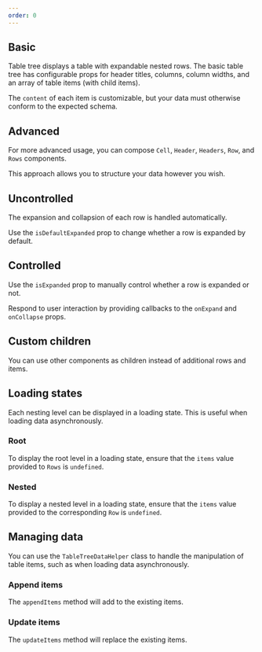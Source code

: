 ```yaml
---
order: 0
---
```



## Basic

Table tree displays a table with expandable nested rows. The basic table tree has configurable props for header titles,
columns, column widths, and an array of table items (with child items).

The `content` of each item is customizable, but your data must otherwise conform to the expected schema.

<Example Component={BasicTableTreeExample} packageName="@atlaskit/table-tree" />

## Advanced

For more advanced usage, you can compose `Cell`, `Header`, `Headers`, `Row`,
and `Rows` components.

This approach allows you to structure your data however you wish.

<Example Component={AdvancedTableTreeExample} packageName="@atlaskit/table-tree" />

## Uncontrolled

The expansion and collapsion of each row is handled automatically.

Use the `isDefaultExpanded` prop to change whether a row is expanded by default.

<Example Component={UncontrolledTableTreeExample} packageName="@atlaskit/table-tree" />

## Controlled

Use the `isExpanded` prop to manually control whether a row is expanded or not.

Respond to user interaction by providing callbacks to the `onExpand` and
`onCollapse` props.

<Example Component={ControlledTableTreeExample} packageName="@atlaskit/table-tree" />

## Custom children

You can use other components as children instead of additional rows and items.

<Example Component={CustomChildTableTreeExample} packageName="@atlaskit/table-tree" />

## Loading states

Each nesting level can be displayed in a loading state. This is useful when
loading data asynchronously.

### Root

To display the root level in a loading state, ensure that the `items` value
provided to `Rows` is `undefined`.

<Example Component={LoadingStateRootTableTreeExample} packageName="@atlaskit/table-tree" />

### Nested

To display a nested level in a loading state, ensure that the `items` value
provided to the corresponding `Row` is `undefined`.

<Example Component={LoadingStateNestedTableTreeExample} packageName="@atlaskit/table-tree" />

## Managing data

You can use the `TableTreeDataHelper` class to handle the manipulation of table items,
such as when loading data asynchronously.

### Append items

The `appendItems` method will add to the existing items.

<Example Component={AsyncAppendTableTreeExample} packageName="@atlaskit/table-tree" />

### Update items

The `updateItems` method will replace the existing items.

<Example Component={AsyncUpdateTableTreeExample} packageName="@atlaskit/table-tree" />